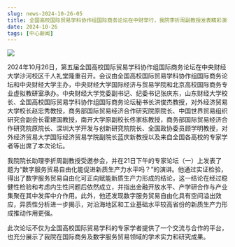 ```yaml
---
slug: news-2024-10-26-05
title: 全国高校国际贸易学科协作组国际商务论坛在中财举行，我院李折周副教授发表精彩演讲
date: 2024-10-26
tags: [中心新闻]
---
```


![](https://fjticmirc-news-img-1373554746.cos.ap-nanjing.myqcloud.com/news/2024-10-26-01.png)

<!-- 在此粘贴正文（可直接从 Word 粘贴，建议适当加小标题/加粗，并使用 /img/news/ 路径插图） -->

2024年10月26日，第五届全国高校国际贸易学科协作组国际商务论坛在中央财经大学沙河校区千人礼堂隆重召开。会议由全国高校国际贸易学科协作组国际商务论坛和中央财经大学主办，中央财经大学国际经济与贸易学院和北京高校国际商务专业虚拟教研室承办。中央财经大学党委副书记、纪委书记张庆东，山东财经大学校长、全国高校国际贸易学科协作组国际商务论坛秘书长洪俊杰教授，对外经济贸易大学校长赵忠秀教授，商务部国际贸易经济合作研究院原院长、中国世界贸易组织研究会副会长霍建国教授，南开大学原副校长佟家栋教授，商务部国际贸易经济合作研究院原院长、深圳大学开发与创新研究院院长、全国政协委员顾学明教授，对外经济贸易大学国际经济贸易学院副院长蓝庆新教授以及来自全国各高校的专家学者等出席了本次论坛。

我院院长助理李折周副教授受邀参会，并在21日下午的专家论坛（一）上发表了题为“数字服务贸易自由化能促进新质生产力水平吗？”的演讲。他通过实证检验，得出了数字服务贸易自由化可正向赋能新质生产力形成的结论，这一结论在经过稳健性检验和考虑内生性问题后依然成立，并指出金融开放水平、产学研合作与产业集聚在其中发挥中介作用。此外，他还发现数字服务贸易自由化具有空间溢出效应，异质性分析进一步揭示，对沿海地区和工业基础水平较高省份的新质生产力形成推动作用更强。

此次论坛不仅为全国高校国际贸易学科的专家学者提供了一个交流与合作的平台，也充分展示了我院在国际商务及数字服务贸易领域的学术实力和研究成果。

